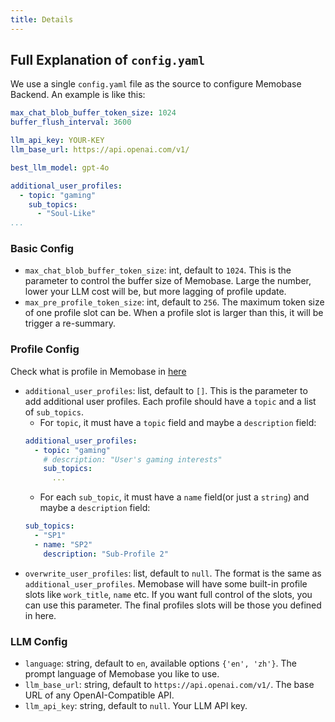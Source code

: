 ```yaml
---
title: Details
---
```


## Full Explanation of `config.yaml`
We use a single `config.yaml` file as the source to configure Memobase Backend. An example is like this:

```yaml
max_chat_blob_buffer_token_size: 1024
buffer_flush_interval: 3600

llm_api_key: YOUR-KEY
llm_base_url: https://api.openai.com/v1/

best_llm_model: gpt-4o

additional_user_profiles:
  - topic: "gaming"
    sub_topics:
      - "Soul-Like"
...
```



### Basic Config
- `max_chat_blob_buffer_token_size`: int, default to `1024`. This is the parameter to control the buffer size of Memobase. Large the number, lower your LLM cost will be, but more lagging of profile update.
- `max_pre_profile_token_size`: int, default to `256`. The maximum token size of one profile slot can be. When a profile slot is larger than this, it will be trigger a re-summary.

### Profile Config
Check what is profile in Memobase in [here](/features/customization/profile)
- `additional_user_profiles`: list, default to `[]`. This is the parameter to add additional user profiles. Each profile should have a `topic` and a list of `sub_topics`.
    - For `topic`, it must have a `topic` field and maybe a `description` field:
    ```yaml
    additional_user_profiles:
      - topic: "gaming"
        # description: "User's gaming interests"
        sub_topics:
          ...
    ```
    - For each `sub_topic`, it must have a `name` field(or just a `string`) and maybe a `description` field:
    ```yaml
    sub_topics:
      - "SP1"
      - name: "SP2"
        description: "Sub-Profile 2" 
    ```
- `overwrite_user_profiles`: list, default to `null`. The format is the same as `additional_user_profiles`.
Memobase will have some built-in profile slots like `work_title`, `name` etc. If you want full control of the slots, you can use this parameter.
The final profiles slots will be those you defined in here.

### LLM Config
- `language`: string, default to `en`, available options `{'en', 'zh'}`. The prompt language of Memobase you like to use.
- `llm_base_url`: string, default to `https://api.openai.com/v1/`. The base URL of any OpenAI-Compatible API.
- `llm_api_key`: string, default to `null`. Your LLM API key.
